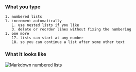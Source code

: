 
### What you type

```
1. numbered lists
1. increment automatically
   1. use nested lists if you like
   3. delete or reorder lines without fixing the numbering
1. one more
   17. lists can start at any number
   18. so you can continue a list after some other text
```

### What it looks like

![Markdown numbered lists](../../../../../static/images/help/markdown-numbered-lists.png)
